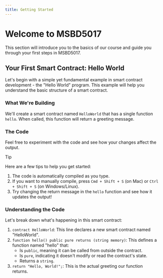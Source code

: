 ```yaml
---
title: Getting Started
---
```



# Welcome to MSBD5017

This section will introduce you to the basics of our course and guide you through your first steps in MSBD5017.

## Your First Smart Contract: Hello World

Let's begin with a simple yet fundamental example in smart contract development - the "Hello World" program. This example will help you understand the basic structure of a smart contract.

### What We're Building

We'll create a smart contract named `HelloWorld` that has a single function `hello`. When called, this function will return a greeting message.

### The Code

Feel free to experiment with the code and see how your changes affect the output.

> [!tip]
> Here are a few tips to help you get started:
>
> 1. The code is automatically compiled as you type.
> 2. If you want to manually compile, press `Cmd + Shift + S` (on Mac) or `Ctrl + Shift + S` (on Windows/Linux).
> 3. Try changing the return message in the `hello` function and see how it updates the output!

<Example1 />

### Understanding the Code

Let's break down what's happening in this smart contract:

1. `contract HelloWorld`: This line declares a new smart contract named "HelloWorld".
2. `function hello() public pure returns (string memory)`: This defines a function named "hello" that:
   - Is `public`, meaning it can be called from outside the contract.
   - Is `pure`, indicating it doesn't modify or read the contract's state.
   - Returns a `string`.
3. `return "Hello, World!";`: This is the actual greeting our function returns.
